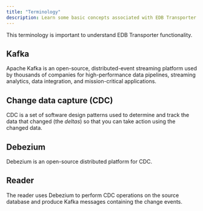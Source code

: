 ```yaml
---
title: "Terminology"
description: Learn some basic concepts associated with EDB Transporter. 
---
```


This terminology is important to understand EDB Transporter functionality.

## Kafka
Apache Kafka is an open-source, distributed-event streaming platform used by thousands of companies for high-performance data pipelines, streaming analytics, data integration, and mission-critical applications.

## Change data capture (CDC)
CDC is a set of software design patterns used to determine and track the data that changed (the *deltas*) so that you can take action using the changed data.

## Debezium
Debezium is an open-source distributed platform for CDC.

## Reader
The reader uses Debezium to perform CDC operations on the source database and produce Kafka messages containing the change events.

